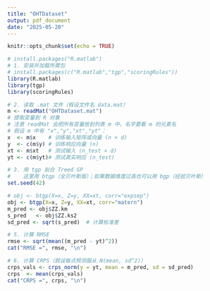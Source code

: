 ```yaml
---
title: "OHTDataset"
output: pdf_document
date: "2025-05-20"
---
```


```r
knitr::opts_chunk$set(echo = TRUE)
```

```r
# install.packages("R.matlab")
# 1. 安装并加载所需包
# install.packages(c("R.matlab","tgp","scoringRules"))
library(R.matlab)
library(tgp)
library(scoringRules)

# 2. 读取 .mat 文件（假设文件名 data.mat）
m <- readMat("OHTDataset.mat")
# 提取变量到 R 对象
# 注意 readMat 会把所有变量放到列表 m 中，名字要看 m 的元素名
# 假设 m 中有 "x","y","xt","yt"：
x  <- m$x    # 训练输入矩阵或向量 (n × d)
y  <- c(m$y) # 训练响应向量 (n)
xt <- m$xt   # 测试输入 (n_test × d)
yt <- c(m$yt)# 测试真实响应 (n_test)

# 3. 用 tgp 拟合 Treed GP
#    这里用 btgp（全贝叶斯版）；如果数据维度过高也可以用 bgp（经验贝叶斯）
set.seed(42)

# obj <- btgp(X=x, Z=y, XX=xt, corr="expsep")
obj <- btgp(X=x, Z=y, XX=xt, corr="matern")
m_pred <- obj$ZZ.km
s_pred   <- obj$ZZ.ks2
sd_pred <- sqrt(s_pred)  # 计算标准差

# 5. 计算 RMSE
rmse <- sqrt(mean((m_pred - yt)^2))
cat("RMSE =", rmse, "\n")

# 6. 计算 CRPS（假设每点预测服从 N(mean, sd^2)）
crps_vals <- crps_norm(y = yt, mean = m_pred, sd = sd_pred)
crps  <- mean(crps_vals)
cat("CRPS =", crps, "\n")

```